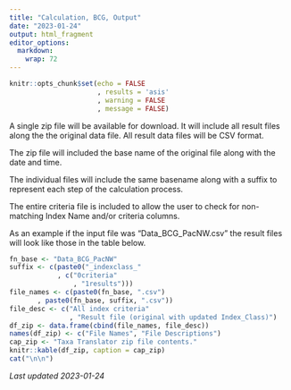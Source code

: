 ```yaml
---
title: "Calculation, BCG, Output"
date: "2023-01-24"
output: html_fragment
editor_options: 
  markdown: 
    wrap: 72
---
```


```r
knitr::opts_chunk$set(echo = FALSE
                      , results = 'asis'
                      , warning = FALSE
                      , message = FALSE)
```

A single zip file will be available for download.  It will include all result
files along the the original data file.  All result data files will be CSV 
format.

The zip file will included the base name of the original file along with the 
date and time.

The individual files will include the same basename along with a suffix to 
represent each step of the calculation process.

The entire criteria file is included to allow the user to check for non-matching
Index Name and/or criteria columns.

As an example if the input file was "Data_BCG_PacNW.csv" the result files will
look like those in the table below.

```r
fn_base <- "Data_BCG_PacNW"
suffix <- c(paste0("_indexclass_"
            , c("0criteria"
                , "1results")))
file_names <- c(paste0(fn_base, ".csv")
       , paste0(fn_base, suffix, ".csv"))
file_desc <- c("All index criteria"
               , "Result file (original with updated Index_Class)") 
df_zip <- data.frame(cbind(file_names, file_desc))
names(df_zip) <- c("File Names", "File Descriptions")
cap_zip <- "Taxa Translator zip file contents."
knitr::kable(df_zip, caption = cap_zip)
cat("\n\n")
```



*Last updated 2023-01-24*

